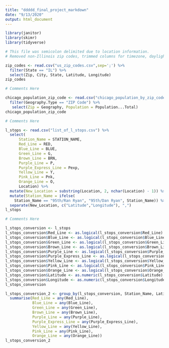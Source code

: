 ```yaml
---
title: "ddddd_final_project_markdown"
date: "9/13/2020"
output: html_document
---
```

```r
library(janitor)
library(skimr)
library(tidyverse)
```

```r
# This file was semicolon delimited due to location information.
# Removed non-Illinois zip codes, trimmed columns for timezone, daylight savings, a geolocation.

zip_codes <- read.csv("us_zip_codes.csv",sep=';') %>%
  filter(State == "IL") %>% 
  select(Zip, City, State, Latitude, Longitude)
zip_codes
```

```r
# Comments Here

chicago_population_zip_code <- read.csv("chicago_population_by_zip_code.csv") %>%
  filter(Geography.Type == "ZIP Code") %>% 
   select(Zip = Geography, Population = Population...Total)
chicago_population_zip_code
```


```r
# Comments Here

l_stops <- read.csv("list_of_l_stops.csv") %>%
  select(
      Station_Name = STATION_NAME,
      Red_Line = RED,
      Blue_Line = BLUE,
      Green_Line = G,
      Brown_Line = BRN,
      Purple_Line = P,
      Purple_Express_Line = Pexp,
      Yellow_Line = Y,
      Pink_Line = Pnk,
      Orange_Line = O,
      Location) %>%
  mutate(New_Location = substring(Location, 2, nchar(Location) - 1)) %>%
  mutate(Station_Name = ifelse(
    Station_Name == "95th/Ran Ryan", "95th/Dan Ryan", Station_Name)) %>%
  separate(New_Location, c("Latitude","Longitude"), ",")
l_stops
```
```r
# Comments Here

l_stops_conversion <- l_stops
l_stops_conversion$Red_Line <- as.logical(l_stops_conversion$Red_Line)
l_stops_conversion$Blue_Line <- as.logical(l_stops_conversion$Blue_Line)
l_stops_conversion$Green_Line <- as.logical(l_stops_conversion$Green_Line)
l_stops_conversion$Brown_Line <- as.logical(l_stops_conversion$Brown_Line)
l_stops_conversion$Purple_Line <- as.logical(l_stops_conversion$Purple_Line)
l_stops_conversion$Purple_Express_Line <- as.logical(l_stops_conversion$Purple_Express_Line)
l_stops_conversion$Yellow_Line <- as.logical(l_stops_conversion$Yellow_Line)
l_stops_conversion$Pink_Line <- as.logical(l_stops_conversion$Pink_Line)
l_stops_conversion$Orange_Line <- as.logical(l_stops_conversion$Orange_Line)
l_stops_conversion$Latitude <- as.numeric(l_stops_conversion$Latitude)
l_stops_conversion$Longitude <- as.numeric(l_stops_conversion$Longitude)
l_stops_conversion
```

```r
l_stops_conversion_2 <- group_by(l_stops_conversion, Station_Name, Latitude, Longitude) %>% 
  summarise(Red_Line = any(Red_Line),
            Blue_Line = any(Blue_Line),
            Green_Line = any(Green_Line),
            Brown_Line = any(Brown_Line),
            Purple_Line = any(Purple_Line),
            Purple_Express_Line = any(Purple_Express_Line),
            Yellow_Line = any(Yellow_Line),
            Pink_Line = any(Pink_Line),
            Orange_Line = any(Orange_Line))
l_stops_conversion_2
```


